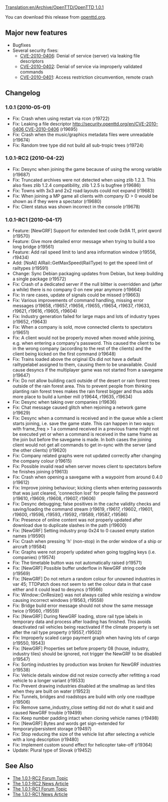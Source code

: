 [[Translation:en/Archive/OpenTTD/OpenTTD 1.0.1]]

{{en/OTTDVersions}}
{{en/Release|prev=OpenTTD 1.0.0|next=OpenTTD 1.0.2|date=2010-05-01}}

You can download this release from [http://www.openttd.org/en/download-stable/1.0.1 openttd.org].

==Major new features==

* Bugfixes
* Several security fixes:
** [http://security.openttd.org/en/CVE-2010-0406 CVE-2010-0406]: Denial of service (server) via leaking file descriptors
** [http://security.openttd.org/en/CVE-2010-0402 CVE-2010-0402]: Denial of service via improperly validated commands
** [http://security.openttd.org/en/CVE-2010-0401 CVE-2010-0401]: Access restriction circumvention, remote crash

==Changelog==

===1.0.1 (2010-05-01)===
* Fix: Crash when using restart via rcon (r19722)
* Fix: Leaking a file descriptor [[http://security.openttd.org/en/CVE-2010-0406 CVE-2010-0406]] {{en/Flyspray|3785}} (r19695)
* Fix: Crash when the music/graphics metadata files were unreadable {{en/Flyspray|3774}} (r19674)
* Fix: Random tree type did not build all sub-tropic trees {{en/Flyspray|3792}} (r19724)

===1.0.1-RC2 (2010-04-22)===
* Fix: Desync when joining the game because of using the wrong variable (r19687)
* Fix: Truncated archives were not detected when using zlib 1.2.3. This also fixes zlib 1.2.4 compatibility, zlib 1.2.5 is bugfree (r19686)
* Fix: Towns with 3x3 and 2x2 road layouts could not expand (r19683)
* Fix: When joining a MP game all clients with company ID > 0 would be shown as if they were a spectator {{en/Flyspray|3775}} (r19680)
* Fix: Client status was shown incorrect in the console (r19678)

===1.0.1-RC1 (2010-04-17)===
* Feature: [NewGRF] Support for extended text code 0x9A 11, print qword (r19570)
* Feature: Give more detailed error message when trying to build a too long bridge (r19561)
* Feature: Add rail speed limit to land area information window (r19556, r19434)
* Add: [NoAI] AIRail::GetMaxSpeed(RailType) to get the speed limit of railtypes (r19591)
* Change: Sync Debian packaging updates from Debian, but keep building a single package (r19572)
* Fix: Crash of a dedicated server if the null blitter is overridden and (after a while) there is no company 0 on new year anymore {{en/Flyspray|3749}} (r19664)
* Fix: In rare cases, update of signals could be missed (r19663)
* Fix: Various improvements of command handling, missing error messages (r19658, r19657, r19656, r19655, r19654, r19637, r19633, r19621, r19616, r19605, r19604)
* Fix: Industry generation failed for large maps and lots of industry types (r19652, r19643)
* Fix: When a company is sold, move connected clients to spectators {{en/Flyspray|3745}} (r19651)
* Fix: A client would not be properly moved when moved while joining, e.g. when entering a company's password. This caused the client to be in the wrong company (according to the rest of the clients) and the client being kicked on the first command {{en/Flyspray|3760}} (r19648)
* Fix: Trains loaded above the original IDs did not have a default railtypelabel assigned to them, causing them to be unavailable. Could cause desyncs if the multiplayer game was not started from a savegame {{en/Flyspray|3768}} (r19647)
* Fix: Do not allow building cacti outside of the desert or rain forest trees outside of the rain forest area. This to prevent people from thinking planting rain forest trees makes the rain forest bigger and thus adds more place to build a lumber mill {{en/Flyspray|3728}} (r19644, r19635, r19634)
* Fix: Desync when taking over companies (r19636)
* Fix: Chat message caused glitch when rejoining a network game {{en/Flyspray|3757}} (r19629)
* Fix: Desync when a command is received and in the queue while a client starts joining, i.e. save the game state. This can happen in two ways: with frame_freq > 1 a command received in a previous frame might not be executed yet or when a command is received in the same frame as the join but before the savegame is made. In both cases the joining client would not get all commands to get in-sync with the server (and the other clients) (r19620)
* Fix: Company related graphs were not updated correctly after changing the company colour {{en/Flyspray|3763}} (r19615)
* Fix: Possible invalid read when server moves client to spectators before he finishes joining {{en/Flyspray|3755}} (r19613)
* Fix: Crash when opening a savegame with a waypoint from around 0.4.0 {{en/Flyspray|3756}} (r19612)
* Fix: Improve joining behaviour; kicking clients when entering passwords that was just cleared, 'connection lost' for people failing the password (r19610, r19609, r19608, r19607, r19606)
* Fix: Desync debugging; false positives in the cache validity checks and saving/loading the command stream (r19619, r19617, r19602, r19601, r19600, r19596, r19593, r19592, r19589, r19587, r19586)
* Fix: Presence of online content was not properly updated after download due to duplicate slashes in the path (r19600)
* Fix: [NewGRF] Setting industry prop 0x24 to 0 caused empty station names (r19590)
* Fix: Crash when pressing 'h' (non-stop) in the order window of a ship or aircraft {{en/Flyspray|3744}} (r19584)
* Fix: Graphs were not properly updated when going toggling keys (i.e. companies) (r19574)
* Fix: The timetable button was not automatically raised {{en/Flyspray|3739}} (r19571)
* Fix: [NewGRF] Possible buffer underflow in NewGRF string code (r19569)
* Fix: [NewGRF] Do not return a random colour for unowned industries in var 45; TTDPatch does not seem to set the colour data in that case either and it could lead to desyncs (r19566)
* Fix: Window::OnResize() was not always called while resizing a window causing incorrect windows {{en/Flyspray|3730}} (r19563, r19558)
* Fix: Bridge build error message should not show the same message twice (r19560, r19559)
* Fix: [NewGRF] During NewGRF loading, store rail type labels in temporary data and process after loading has finished. This avoids deactivated rail vehicles being reactivated if the climate property is set after the rail type property (r19557, r19502)
* Fix: Improperly scaled cargo payment graph when having lots of cargo (r19550, 19543)
* Fix: [NewGRF] Properties set before property 08 (house, industry, industry tiles) should be ignored, not trigger the NewGRF to be disabled {{en/Flyspray|3725}} (r19547)
* Fix: Sorting industries by production was broken for NewGRF industries (r19538)
* Fix: Vehicle details window did not resize correctly after refitting a road vehicle to a longer variant {{en/Flyspray|3720}} (r19533)
* Fix: Prevent drawing industries disabled at the smallmap as land tiles when they are built on water (r19523)
* Fix: Tunnels, bridges and roadstops are build with only one roadtype (r19506)
* Fix: Remove same_industry_close setting did not do what it said and caused NewGRF trouble (r19499)
* Fix: Keep number padding intact when cloning vehicle names {{en/Flyspray|3710}} (r19498)
* Fix: [NewGRF] Bytes and words get sign-extended for temporary/persistent storage (r19497)
* Fix: Stop reducing the size of the vehicle list after selecting a vehicle with a long description (r19480)
* Fix: Implement custom sound effect for helicopter take-off {{en/Flyspray|3668}} (r19364)
* Update: Plural type of Slovak (r19452)

== See Also ==
*[http://www.tt-forums.net/viewtopic.php?f=29&t=48198 The 1.0.1-RC2 Forum Topic]
*[http://www.openttd.org/en/news/125 The 1.0.1-RC2 News Article]
*[http://www.tt-forums.net/viewtopic.php?f=29&t=48143 The 1.0.1-RC1 Forum Topic]
*[http://www.openttd.org/en/news/124 The 1.0.1-RC1 News Article]